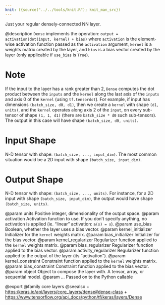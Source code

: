 ```yaml
---
knit: ({source("../../tools/knit.R"); knit_man_src})
---
```

Just your regular densely-connected NN layer.

@description
`Dense` implements the operation:
`output = activation(dot(input, kernel) + bias)`
where `activation` is the element-wise activation function
passed as the `activation` argument, `kernel` is a weights matrix
created by the layer, and `bias` is a bias vector created by the layer
(only applicable if `use_bias` is `True`).

# Note
If the input to the layer has a rank greater than 2, `Dense`
computes the dot product between the `inputs` and the `kernel` along the
last axis of the `inputs` and axis 0 of the `kernel` (using `tf.tensordot`).
For example, if input has dimensions `(batch_size, d0, d1)`, then we create
a `kernel` with shape `(d1, units)`, and the `kernel` operates along axis 2
of the `input`, on every sub-tensor of shape `(1, 1, d1)` (there are
`batch_size * d0` such sub-tensors). The output in this case will have
shape `(batch_size, d0, units)`.

# Input Shape
N-D tensor with shape: `(batch_size, ..., input_dim)`.
The most common situation would be
a 2D input with shape `(batch_size, input_dim)`.

# Output Shape
N-D tensor with shape: `(batch_size, ..., units)`.
For instance, for a 2D input with shape `(batch_size, input_dim)`,
the output would have shape `(batch_size, units)`.

@param units Positive integer, dimensionality of the output space.
@param activation Activation function to use.
    If you don't specify anything, no activation is applied
    (ie. "linear" activation: `a(x) = x`).
@param use_bias Boolean, whether the layer uses a bias vector.
@param kernel_initializer Initializer for the `kernel` weights matrix.
@param bias_initializer Initializer for the bias vector.
@param kernel_regularizer Regularizer function applied to
    the `kernel` weights matrix.
@param bias_regularizer Regularizer function applied to the bias vector.
@param activity_regularizer Regularizer function applied to
    the output of the layer (its "activation").
@param kernel_constraint Constraint function applied to
    the `kernel` weights matrix.
@param bias_constraint Constraint function applied to the bias vector.
@param object Object to compose the layer with. A tensor, array, or sequential model.
@param ... Passed on to the Python callable

@export
@family core layers
@seealso
+ <https:/keras.io/api/layers/core_layers/dense#dense-class>
+ <https://www.tensorflow.org/api_docs/python/tf/keras/layers/Dense>
